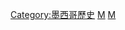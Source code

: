 {{Commonscat|Mexico by year}}

[[Category:墨西哥歷史|Category:墨西哥歷史]]
[[Category:各年份各國|M]]
[[Category:依年份劃分的北美洲|M]]